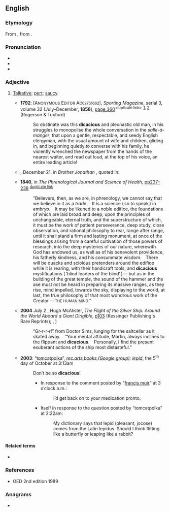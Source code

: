 ==English==

===Etymology===
From {{bor|en|la|dicāx}}, from {{m|la|dīcō|t=to say}}.

===Pronunciation===
* {{IPA|en|/daɪˈkeɪʃəs/}}
* {{hyph|en|di|ca|cious}}
* {{rhymes|en|eɪʃəs}}

===Adjective===
{{en-adj}}

# {{lb|en|rare}} [[talkative|Talkative]]; [[pert]]; [[saucy]].
#* '''1792''': [A<small>NONYMOUS</small> E<small>DITOR</small> A<small>C02751662</small>], ''Sporting Magazine'', serial 3, volume 32 (July–December, '''1858'''), [http://www.google.co.uk/books?id=la8CAAAAYAAJ&q=dicacious&dq=dicacious&pgis=1 page 360] <sup>duplicate links: [http://www.google.co.uk/books?id=lCgGAAAAQAAJ&q=dicacious&dq=dicacious&pgis=1], [http://www.google.co.uk/books?id=CowEAAAAQAAJ&q=dicacious&dq=dicacious&pgis=1]</sup> (Rogerson & Tuxford)
#*: So obstinate was this '''dicacious''' and pleonastic old man, in his struggles to monopolise the whole conversation in the ''salle-à-manger'', that upon a gentle, respectable, and seedy English clergyman, with the usual amount of wife and children, gliding in, and beginning quietly to converse with his family, he violently wrenched the newspaper from the hands of the nearest waiter, and read out loud, at the top of his voice, an entire leading article!
#* {{rfdate|}}, December 21, in ''Brother Jonathan'' {{qualifier|a [[w:New York|New York]] newspaper}}, quoted in:
#* '''1840''', in ''The Phrenological Journal and Science of Health'', [http://www.google.co.uk/books?id=G4kAAAAAMAAJ&pg=PA238&dq=dicacious pp237–238] <sup>[http://www.google.co.uk/books?id=oewAAAAAYAAJ&pg=PA238&dq=dicacious#PPA238,M1 duplicate link]</sup>
#*: “Believers, then, as we are, in phrenology, we cannot say that we believe in it as a ''trade''. It is a science ( so to speak ) in ''embryo''. It may be likened to a noble edifice, the foundations of which are laid broad and deep, upon the principles of unchangeable, eternal truth, and the superstructure<!-- Hyphenated as “super-structure” in the original source --> of which, it must be the work of patient perseverance, deep study, close observation, and rational philosophy to rear, range after range, until it shall stand a firm and lasting monument, at once of the blessings arising from a careful cultivation of those powers of research, into the deep mysteries of our nature, wherewith God has endowed us, as well as of his benevolent providence, his fatherly kindness, and his consummate wisdom. There will be quacks and sciolous pretenders around the edifice while it is rearing, with their handicraft tools, and '''dicacious''' mystifications ( ‘blind leaders of the blind’ ) — but as in the building of the great temple, the sound of the hammer and the axe must not be heard in preparing its massive ranges, as they rise, mind impelled, towards the sky, displaying to the world, at last, the true philosophy of that most wondrous work of the Creator — <small>THE HUMAN MIND</small>.”
#* '''2004''' July 2 {{qualifier|reprint date; date of first publication unknown}}, Hugh McAlister, ''The Flight of the Silver Ship: Around the World Aboard a Giant Dirigible'', [http://www.google.co.uk/books?id=5WWfoyjcLFMC&pg=PA103&dq=dicacious&sig=lXCST2RI8YjfcAUk6p6GDgHbfWA p103] (Kessinger Publishing's Rare Reprints); {{ISBN|1417926163}}, {{ISBN|978-1417926169}})
#*: “Gr-r-r-r!” from Doctor Sims, lunging for the saltcellar as it skated away. “Your mental attitude, Martin, always inclines to the flippant and '''dicacious'''. Personally, I find the present exuberant actions of the ship most distasteful.”
#* '''2003''': “[http://groups.google.co.uk/groups/profile?hl=en&enc_user=Jw_sZxsAAAD7-Dgp_urETJcqKN2BsdgC8v4M2YN8V3weqhqHe9XHCg tomcatpolka]”, ''[http://groups.google.co.uk/group/rec.arts.books/topics?hl=en&lnk=sg rec.arts.books (Google group)]: [http://groups.google.co.uk/group/rec.arts.books/browse_thread/thread/4252eff6a9fc14a2/b5fa66106f4c0394?hl=en&lnk=st&q=dicacious#b5fa66106f4c0394 lepid]'', the 5<sup>th</sup> day of October at 3:13am
#*: Don’t be so '''dicacious'''!
#*:* In response to the comment posted by “[http://groups.google.co.uk/groups/profile?hl=en&enc_user=CY2cpB0AAAA8pMAukoQgyIJ5kywAj4J5yltZsn4rCeqirFHdrJBgEw francis muir]” at 3 o’clock a.m.:
#*:*: I’d get back on to your medication pronto.
#*:* Itself in response to the question posted by “tomcatpolka” at 2:22am:
#*:*: My dictionary says that lepid (pleasant, jocose) comes from the Latin lepidus. Should I think flitting like a butterfly or leaping like a rabbit?

====Related terms====
* {{l|en|dicacity}}

===References===
* OED 2nd edition 1989

===Anagrams===
* {{anagrams|en|a=accdiiosu|accidious}}